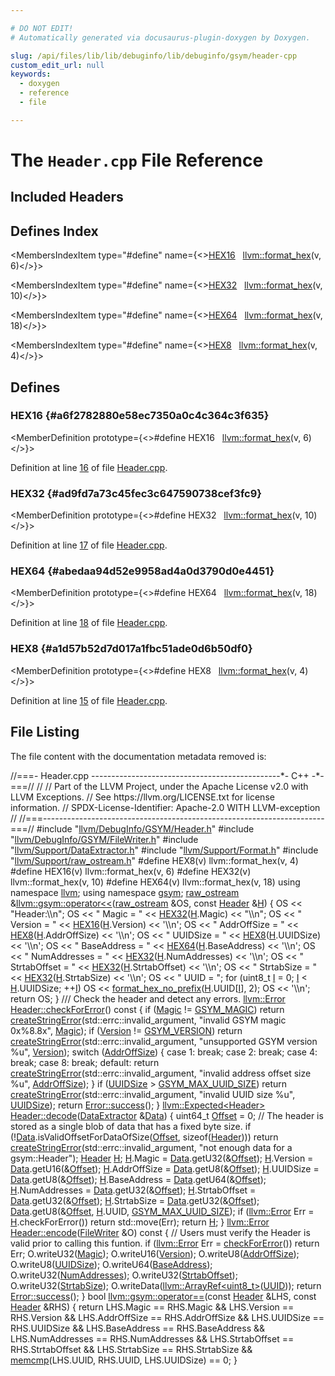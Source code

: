 ```yaml
---

# DO NOT EDIT!
# Automatically generated via docusaurus-plugin-doxygen by Doxygen.

slug: /api/files/lib/lib/debuginfo/lib/debuginfo/gsym/header-cpp
custom_edit_url: null
keywords:
  - doxygen
  - reference
  - file

---
```





# The `Header.cpp` File Reference

<DoxygenPage pluginConfig={pluginConfig}>



## Included Headers

<IncludesList>
<IncludesListItem
  filePath="llvm/DebugInfo/GSYM/Header.h"
  permalink="/docs/api/files/include/include/llvm/include/llvm/debuginfo/include/llvm/debuginfo/gsym/header-h"
  isLocal="true" />
<IncludesListItem
  filePath="llvm/DebugInfo/GSYM/FileWriter.h"
  permalink="/docs/api/files/include/include/llvm/include/llvm/debuginfo/include/llvm/debuginfo/gsym/filewriter-h"
  isLocal="true" />
<IncludesListItem
  filePath="llvm/Support/DataExtractor.h"
  permalink="/docs/api/files/include/include/llvm/include/llvm/support/dataextractor-h"
  isLocal="true" />
<IncludesListItem
  filePath="llvm/Support/Format.h"
  permalink="/docs/api/files/include/include/llvm/include/llvm/support/format-h"
  isLocal="true" />
<IncludesListItem
  filePath="llvm/Support/raw_ostream.h"
  permalink="/docs/api/files/include/include/llvm/include/llvm/support/raw-ostream-h"
  isLocal="true" />
</IncludesList>

## Defines Index

<MembersIndex>

<MembersIndexItem
  type="#define"
  name={<><a href="#a6f2782880e58ec7350a0c4c364c3f635">HEX16</a>&nbsp;&nbsp;&nbsp;<a href="/docs/api/namespaces/llvm/#a90c017a4d672e046b7e98f67edf082ec">llvm::format&#95;hex</a>(v, 6)</>}>
</MembersIndexItem>

<MembersIndexItem
  type="#define"
  name={<><a href="#ad9fd7a73c45fec3c647590738cef3fc9">HEX32</a>&nbsp;&nbsp;&nbsp;<a href="/docs/api/namespaces/llvm/#a90c017a4d672e046b7e98f67edf082ec">llvm::format&#95;hex</a>(v, 10)</>}>
</MembersIndexItem>

<MembersIndexItem
  type="#define"
  name={<><a href="#abedaa94d52e9958ad4a0d3790d0e4451">HEX64</a>&nbsp;&nbsp;&nbsp;<a href="/docs/api/namespaces/llvm/#a90c017a4d672e046b7e98f67edf082ec">llvm::format&#95;hex</a>(v, 18)</>}>
</MembersIndexItem>

<MembersIndexItem
  type="#define"
  name={<><a href="#a1d57b52d7d017a1fbc51ade0d6b50df0">HEX8</a>&nbsp;&nbsp;&nbsp;<a href="/docs/api/namespaces/llvm/#a90c017a4d672e046b7e98f67edf082ec">llvm::format&#95;hex</a>(v, 4)</>}>
</MembersIndexItem>

</MembersIndex>


<SectionDefinition>

## Defines

### HEX16 {#a6f2782880e58ec7350a0c4c364c3f635}

<MemberDefinition
  prototype={<>#define HEX16&nbsp;&nbsp;&nbsp;<a href="/docs/api/namespaces/llvm/#a90c017a4d672e046b7e98f67edf082ec">llvm::format&#95;hex</a>(v, 6)</>}>

Definition at line <a href="#l00016">16</a> of file <a href="/docs/api/files/lib/lib/debuginfo/lib/debuginfo/gsym/header-cpp">Header.cpp</a>.
</MemberDefinition>

### HEX32 {#ad9fd7a73c45fec3c647590738cef3fc9}

<MemberDefinition
  prototype={<>#define HEX32&nbsp;&nbsp;&nbsp;<a href="/docs/api/namespaces/llvm/#a90c017a4d672e046b7e98f67edf082ec">llvm::format&#95;hex</a>(v, 10)</>}>

Definition at line <a href="#l00017">17</a> of file <a href="/docs/api/files/lib/lib/debuginfo/lib/debuginfo/gsym/header-cpp">Header.cpp</a>.
</MemberDefinition>

### HEX64 {#abedaa94d52e9958ad4a0d3790d0e4451}

<MemberDefinition
  prototype={<>#define HEX64&nbsp;&nbsp;&nbsp;<a href="/docs/api/namespaces/llvm/#a90c017a4d672e046b7e98f67edf082ec">llvm::format&#95;hex</a>(v, 18)</>}>

Definition at line <a href="#l00018">18</a> of file <a href="/docs/api/files/lib/lib/debuginfo/lib/debuginfo/gsym/header-cpp">Header.cpp</a>.
</MemberDefinition>

### HEX8 {#a1d57b52d7d017a1fbc51ade0d6b50df0}

<MemberDefinition
  prototype={<>#define HEX8&nbsp;&nbsp;&nbsp;<a href="/docs/api/namespaces/llvm/#a90c017a4d672e046b7e98f67edf082ec">llvm::format&#95;hex</a>(v, 4)</>}>

Definition at line <a href="#l00015">15</a> of file <a href="/docs/api/files/lib/lib/debuginfo/lib/debuginfo/gsym/header-cpp">Header.cpp</a>.
</MemberDefinition>

</SectionDefinition>

## File Listing

The file content with the documentation metadata removed is:

<ProgramListing>

<Link id="l00001" /><CodeLine lineNumber="1"><Highlight kind="comment">//===- Header.cpp -----------------------------------------------&#42;- C++ -&#42;-===//</Highlight><Highlight kind="normal"></Highlight></CodeLine>
<Link id="l00002" /><CodeLine lineNumber="2"><Highlight kind="normal"></Highlight><Highlight kind="comment">//</Highlight><Highlight kind="normal"></Highlight></CodeLine>
<Link id="l00003" /><CodeLine lineNumber="3"><Highlight kind="normal"></Highlight><Highlight kind="comment">// Part of the LLVM Project, under the Apache License v2.0 with LLVM Exceptions.</Highlight><Highlight kind="normal"></Highlight></CodeLine>
<Link id="l00004" /><CodeLine lineNumber="4"><Highlight kind="normal"></Highlight><Highlight kind="comment">// See https://llvm.org/LICENSE.txt for license information.</Highlight><Highlight kind="normal"></Highlight></CodeLine>
<Link id="l00005" /><CodeLine lineNumber="5"><Highlight kind="normal"></Highlight><Highlight kind="comment">// SPDX-License-Identifier: Apache-2.0 WITH LLVM-exception</Highlight><Highlight kind="normal"></Highlight></CodeLine>
<Link id="l00006" /><CodeLine lineNumber="6"><Highlight kind="normal"></Highlight><Highlight kind="comment">//</Highlight><Highlight kind="normal"></Highlight></CodeLine>
<Link id="l00007" /><CodeLine lineNumber="7"><Highlight kind="normal"></Highlight><Highlight kind="comment">//===----------------------------------------------------------------------===//</Highlight><Highlight kind="normal"></Highlight></CodeLine>
<Link id="l00008" /><CodeLine lineNumber="8"><Highlight kind="normal"></Highlight></CodeLine>
<Link id="l00009" /><CodeLine lineNumber="9"><Highlight kind="normal"></Highlight><Highlight kind="preprocessor">#include &quot;<a href="/docs/api/files/include/include/llvm/include/llvm/debuginfo/include/llvm/debuginfo/gsym/header-h">llvm/DebugInfo/GSYM/Header.h</a>&quot;</Highlight><Highlight kind="normal"></Highlight></CodeLine>
<Link id="l00010" /><CodeLine lineNumber="10"><Highlight kind="normal"></Highlight><Highlight kind="preprocessor">#include &quot;<a href="/docs/api/files/include/include/llvm/include/llvm/debuginfo/include/llvm/debuginfo/gsym/filewriter-h">llvm/DebugInfo/GSYM/FileWriter.h</a>&quot;</Highlight><Highlight kind="normal"></Highlight></CodeLine>
<Link id="l00011" /><CodeLine lineNumber="11"><Highlight kind="normal"></Highlight><Highlight kind="preprocessor">#include &quot;<a href="/docs/api/files/include/include/llvm/include/llvm/support/dataextractor-h">llvm/Support/DataExtractor.h</a>&quot;</Highlight><Highlight kind="normal"></Highlight></CodeLine>
<Link id="l00012" /><CodeLine lineNumber="12"><Highlight kind="normal"></Highlight><Highlight kind="preprocessor">#include &quot;<a href="/docs/api/files/include/include/llvm/include/llvm/support/format-h">llvm/Support/Format.h</a>&quot;</Highlight><Highlight kind="normal"></Highlight></CodeLine>
<Link id="l00013" /><CodeLine lineNumber="13"><Highlight kind="normal"></Highlight><Highlight kind="preprocessor">#include &quot;<a href="/docs/api/files/include/include/llvm/include/llvm/support/raw-ostream-h">llvm/Support/raw&#95;ostream.h</a>&quot;</Highlight><Highlight kind="normal"></Highlight></CodeLine>
<Link id="l00014" /><CodeLine lineNumber="14"><Highlight kind="normal"></Highlight></CodeLine>
<Link id="l00015" /><CodeLine lineNumber="15" lineLink="#a1d57b52d7d017a1fbc51ade0d6b50df0"><Highlight kind="normal"></Highlight><Highlight kind="preprocessor">#define HEX8(v) llvm::format&#95;hex(v, 4)</Highlight><Highlight kind="normal"></Highlight></CodeLine>
<Link id="l00016" /><CodeLine lineNumber="16" lineLink="#a6f2782880e58ec7350a0c4c364c3f635"><Highlight kind="normal"></Highlight><Highlight kind="preprocessor">#define HEX16(v) llvm::format&#95;hex(v, 6)</Highlight><Highlight kind="normal"></Highlight></CodeLine>
<Link id="l00017" /><CodeLine lineNumber="17" lineLink="#ad9fd7a73c45fec3c647590738cef3fc9"><Highlight kind="normal"></Highlight><Highlight kind="preprocessor">#define HEX32(v) llvm::format&#95;hex(v, 10)</Highlight><Highlight kind="normal"></Highlight></CodeLine>
<Link id="l00018" /><CodeLine lineNumber="18" lineLink="#abedaa94d52e9958ad4a0d3790d0e4451"><Highlight kind="normal"></Highlight><Highlight kind="preprocessor">#define HEX64(v) llvm::format&#95;hex(v, 18)</Highlight><Highlight kind="normal"></Highlight></CodeLine>
<Link id="l00019" /><CodeLine lineNumber="19"><Highlight kind="normal"></Highlight></CodeLine>
<Link id="l00020" /><CodeLine lineNumber="20"><Highlight kind="normal"></Highlight><Highlight kind="keyword">using namespace </Highlight><Highlight kind="normal"><a href="/docs/api/namespaces/llvm">llvm</a>;</Highlight></CodeLine>
<Link id="l00021" /><CodeLine lineNumber="21"><Highlight kind="normal"></Highlight><Highlight kind="keyword">using namespace </Highlight><Highlight kind="normal"><a href="/docs/api/namespaces/llvm/gsym">gsym</a>;</Highlight></CodeLine>
<Link id="l00022" /><CodeLine lineNumber="22"><Highlight kind="normal"></Highlight></CodeLine>
<Link id="l00023" /><CodeLine lineNumber="23" lineLink="/docs/api/namespaces/llvm/gsym/#a14a43f167e33a0810b7b529c5552e07a"><Highlight kind="normal"><a href="/docs/api/classes/llvm/raw-ostream">raw&#95;ostream</a> &amp;<a href="/docs/api/namespaces/llvm/gsym/#a15f42fd0953ecc13d8122847660c0e5b">llvm::gsym::operator&lt;&lt;</a>(<a href="/docs/api/classes/llvm/raw-ostream">raw&#95;ostream</a> &amp;OS, </Highlight><Highlight kind="keyword">const</Highlight><Highlight kind="normal"> <a href="/docs/api/structs/llvm/gsym/header">Header</a> &amp;<a href="/docs/api/files/lib/lib/support/md5-cpp/#ae42219072d798876e6b08e6b78614ff6">H</a>) &#123;</Highlight></CodeLine>
<Link id="l00024" /><CodeLine lineNumber="24"><Highlight kind="normal">  OS &lt;&lt; </Highlight><Highlight kind="stringliteral">&quot;Header:\\n&quot;</Highlight><Highlight kind="normal">;</Highlight></CodeLine>
<Link id="l00025" /><CodeLine lineNumber="25"><Highlight kind="normal">  OS &lt;&lt; </Highlight><Highlight kind="stringliteral">&quot;  Magic        = &quot;</Highlight><Highlight kind="normal"> &lt;&lt; <a href="#ad9fd7a73c45fec3c647590738cef3fc9">HEX32</a>(<a href="/docs/api/files/lib/lib/support/md5-cpp/#ae42219072d798876e6b08e6b78614ff6">H</a>.Magic) &lt;&lt; </Highlight><Highlight kind="stringliteral">&quot;\\n&quot;</Highlight><Highlight kind="normal">;</Highlight></CodeLine>
<Link id="l00026" /><CodeLine lineNumber="26"><Highlight kind="normal">  OS &lt;&lt; </Highlight><Highlight kind="stringliteral">&quot;  Version      = &quot;</Highlight><Highlight kind="normal"> &lt;&lt; <a href="#a6f2782880e58ec7350a0c4c364c3f635">HEX16</a>(<a href="/docs/api/files/lib/lib/support/md5-cpp/#ae42219072d798876e6b08e6b78614ff6">H</a>.Version) &lt;&lt; </Highlight><Highlight kind="charliteral">&#39;\\n&#39;</Highlight><Highlight kind="normal">;</Highlight></CodeLine>
<Link id="l00027" /><CodeLine lineNumber="27"><Highlight kind="normal">  OS &lt;&lt; </Highlight><Highlight kind="stringliteral">&quot;  AddrOffSize  = &quot;</Highlight><Highlight kind="normal"> &lt;&lt; <a href="#a1d57b52d7d017a1fbc51ade0d6b50df0">HEX8</a>(<a href="/docs/api/files/lib/lib/support/md5-cpp/#ae42219072d798876e6b08e6b78614ff6">H</a>.AddrOffSize) &lt;&lt; </Highlight><Highlight kind="charliteral">&#39;\\n&#39;</Highlight><Highlight kind="normal">;</Highlight></CodeLine>
<Link id="l00028" /><CodeLine lineNumber="28"><Highlight kind="normal">  OS &lt;&lt; </Highlight><Highlight kind="stringliteral">&quot;  UUIDSize     = &quot;</Highlight><Highlight kind="normal"> &lt;&lt; <a href="#a1d57b52d7d017a1fbc51ade0d6b50df0">HEX8</a>(<a href="/docs/api/files/lib/lib/support/md5-cpp/#ae42219072d798876e6b08e6b78614ff6">H</a>.UUIDSize) &lt;&lt; </Highlight><Highlight kind="charliteral">&#39;\\n&#39;</Highlight><Highlight kind="normal">;</Highlight></CodeLine>
<Link id="l00029" /><CodeLine lineNumber="29"><Highlight kind="normal">  OS &lt;&lt; </Highlight><Highlight kind="stringliteral">&quot;  BaseAddress  = &quot;</Highlight><Highlight kind="normal"> &lt;&lt; <a href="#abedaa94d52e9958ad4a0d3790d0e4451">HEX64</a>(<a href="/docs/api/files/lib/lib/support/md5-cpp/#ae42219072d798876e6b08e6b78614ff6">H</a>.BaseAddress) &lt;&lt; </Highlight><Highlight kind="charliteral">&#39;\\n&#39;</Highlight><Highlight kind="normal">;</Highlight></CodeLine>
<Link id="l00030" /><CodeLine lineNumber="30"><Highlight kind="normal">  OS &lt;&lt; </Highlight><Highlight kind="stringliteral">&quot;  NumAddresses = &quot;</Highlight><Highlight kind="normal"> &lt;&lt; <a href="#ad9fd7a73c45fec3c647590738cef3fc9">HEX32</a>(<a href="/docs/api/files/lib/lib/support/md5-cpp/#ae42219072d798876e6b08e6b78614ff6">H</a>.NumAddresses) &lt;&lt; </Highlight><Highlight kind="charliteral">&#39;\\n&#39;</Highlight><Highlight kind="normal">;</Highlight></CodeLine>
<Link id="l00031" /><CodeLine lineNumber="31"><Highlight kind="normal">  OS &lt;&lt; </Highlight><Highlight kind="stringliteral">&quot;  StrtabOffset = &quot;</Highlight><Highlight kind="normal"> &lt;&lt; <a href="#ad9fd7a73c45fec3c647590738cef3fc9">HEX32</a>(<a href="/docs/api/files/lib/lib/support/md5-cpp/#ae42219072d798876e6b08e6b78614ff6">H</a>.StrtabOffset) &lt;&lt; </Highlight><Highlight kind="charliteral">&#39;\\n&#39;</Highlight><Highlight kind="normal">;</Highlight></CodeLine>
<Link id="l00032" /><CodeLine lineNumber="32"><Highlight kind="normal">  OS &lt;&lt; </Highlight><Highlight kind="stringliteral">&quot;  StrtabSize   = &quot;</Highlight><Highlight kind="normal"> &lt;&lt; <a href="#ad9fd7a73c45fec3c647590738cef3fc9">HEX32</a>(<a href="/docs/api/files/lib/lib/support/md5-cpp/#ae42219072d798876e6b08e6b78614ff6">H</a>.StrtabSize) &lt;&lt; </Highlight><Highlight kind="charliteral">&#39;\\n&#39;</Highlight><Highlight kind="normal">;</Highlight></CodeLine>
<Link id="l00033" /><CodeLine lineNumber="33"><Highlight kind="normal">  OS &lt;&lt; </Highlight><Highlight kind="stringliteral">&quot;  UUID         = &quot;</Highlight><Highlight kind="normal">;</Highlight></CodeLine>
<Link id="l00034" /><CodeLine lineNumber="34"><Highlight kind="normal">  </Highlight><Highlight kind="keywordflow">for</Highlight><Highlight kind="normal"> (uint8&#95;t <a href="/docs/api/files/lib/lib/support/md5-cpp/#ac0eafdc9ee161b71e7af98af736952fd">I</a> = 0; <a href="/docs/api/files/lib/lib/support/md5-cpp/#ac0eafdc9ee161b71e7af98af736952fd">I</a> &lt; <a href="/docs/api/files/lib/lib/support/md5-cpp/#ae42219072d798876e6b08e6b78614ff6">H</a>.UUIDSize; ++<a href="/docs/api/files/lib/lib/support/md5-cpp/#ac0eafdc9ee161b71e7af98af736952fd">I</a>)</Highlight></CodeLine>
<Link id="l00035" /><CodeLine lineNumber="35"><Highlight kind="normal">    OS &lt;&lt; <a href="/docs/api/namespaces/llvm/#a90c1e29256284cbb6ab1c31bfcdf7770">format&#95;hex&#95;no&#95;prefix</a>(<a href="/docs/api/files/lib/lib/support/md5-cpp/#ae42219072d798876e6b08e6b78614ff6">H</a>.UUID&#91;<a href="/docs/api/files/lib/lib/support/md5-cpp/#ac0eafdc9ee161b71e7af98af736952fd">I</a>&#93;, 2);</Highlight></CodeLine>
<Link id="l00036" /><CodeLine lineNumber="36"><Highlight kind="normal">  OS &lt;&lt; </Highlight><Highlight kind="charliteral">&#39;\\n&#39;</Highlight><Highlight kind="normal">;</Highlight></CodeLine>
<Link id="l00037" /><CodeLine lineNumber="37"><Highlight kind="normal">  </Highlight><Highlight kind="keywordflow">return</Highlight><Highlight kind="normal"> OS;</Highlight></CodeLine>
<Link id="l00038" /><CodeLine lineNumber="38"><Highlight kind="normal">&#125;</Highlight></CodeLine>
<Link id="l00039" /><CodeLine lineNumber="39"><Highlight kind="normal"></Highlight><Highlight kind="comment"></Highlight></CodeLine>
<Link id="l00040" /><CodeLine lineNumber="40"><Highlight kind="comment">/// Check the header and detect any errors.</Highlight><Highlight kind="normal"></Highlight></CodeLine>
<Link id="l00041" /><CodeLine lineNumber="41" lineLink="/docs/api/structs/llvm/gsym/header/#ae34d310282ea598de25cd12feb15d653"><Highlight kind="normal"><a href="/docs/api/classes/llvm/error">llvm::Error</a> <a href="/docs/api/structs/llvm/gsym/header/#ae34d310282ea598de25cd12feb15d653">Header::checkForError</a>()</Highlight><Highlight kind="keyword"> const </Highlight><Highlight kind="normal">&#123;</Highlight></CodeLine>
<Link id="l00042" /><CodeLine lineNumber="42"><Highlight kind="normal">  </Highlight><Highlight kind="keywordflow">if</Highlight><Highlight kind="normal"> (<a href="/docs/api/structs/llvm/gsym/header/#a47ef9e8af3bae7caacb43b16108d03a1">Magic</a> != <a href="/docs/api/namespaces/llvm/gsym/#a75a03ed9f8e173b2e923681761f4a3ca">GSYM&#95;MAGIC</a>)</Highlight></CodeLine>
<Link id="l00043" /><CodeLine lineNumber="43"><Highlight kind="normal">    </Highlight><Highlight kind="keywordflow">return</Highlight><Highlight kind="normal"> <a href="/docs/api/namespaces/llvm/#a4d2fd926089a58d482fb67a362e11bad">createStringError</a>(std::errc::invalid&#95;argument,</Highlight></CodeLine>
<Link id="l00044" /><CodeLine lineNumber="44"><Highlight kind="normal">                             </Highlight><Highlight kind="stringliteral">&quot;invalid GSYM magic 0x%8.8x&quot;</Highlight><Highlight kind="normal">, <a href="/docs/api/structs/llvm/gsym/header/#a47ef9e8af3bae7caacb43b16108d03a1">Magic</a>);</Highlight></CodeLine>
<Link id="l00045" /><CodeLine lineNumber="45"><Highlight kind="normal">  </Highlight><Highlight kind="keywordflow">if</Highlight><Highlight kind="normal"> (<a href="/docs/api/structs/llvm/gsym/header/#a05be47ccf18c7b121da8d5e2e00c4007">Version</a> != <a href="/docs/api/namespaces/llvm/gsym/#a7feb3a53720bdec8d221e5ccc76d8e94">GSYM&#95;VERSION</a>)</Highlight></CodeLine>
<Link id="l00046" /><CodeLine lineNumber="46"><Highlight kind="normal">    </Highlight><Highlight kind="keywordflow">return</Highlight><Highlight kind="normal"> <a href="/docs/api/namespaces/llvm/#a4d2fd926089a58d482fb67a362e11bad">createStringError</a>(std::errc::invalid&#95;argument,</Highlight></CodeLine>
<Link id="l00047" /><CodeLine lineNumber="47"><Highlight kind="normal">                             </Highlight><Highlight kind="stringliteral">&quot;unsupported GSYM version %u&quot;</Highlight><Highlight kind="normal">, <a href="/docs/api/structs/llvm/gsym/header/#a05be47ccf18c7b121da8d5e2e00c4007">Version</a>);</Highlight></CodeLine>
<Link id="l00048" /><CodeLine lineNumber="48"><Highlight kind="normal">  </Highlight><Highlight kind="keywordflow">switch</Highlight><Highlight kind="normal"> (<a href="/docs/api/structs/llvm/gsym/header/#a34f83b8e1b9a91f2e306a9d0df969a5b">AddrOffSize</a>) &#123;</Highlight></CodeLine>
<Link id="l00049" /><CodeLine lineNumber="49"><Highlight kind="normal">    </Highlight><Highlight kind="keywordflow">case</Highlight><Highlight kind="normal"> 1: </Highlight><Highlight kind="keywordflow">break</Highlight><Highlight kind="normal">;</Highlight></CodeLine>
<Link id="l00050" /><CodeLine lineNumber="50"><Highlight kind="normal">    </Highlight><Highlight kind="keywordflow">case</Highlight><Highlight kind="normal"> 2: </Highlight><Highlight kind="keywordflow">break</Highlight><Highlight kind="normal">;</Highlight></CodeLine>
<Link id="l00051" /><CodeLine lineNumber="51"><Highlight kind="normal">    </Highlight><Highlight kind="keywordflow">case</Highlight><Highlight kind="normal"> 4: </Highlight><Highlight kind="keywordflow">break</Highlight><Highlight kind="normal">;</Highlight></CodeLine>
<Link id="l00052" /><CodeLine lineNumber="52"><Highlight kind="normal">    </Highlight><Highlight kind="keywordflow">case</Highlight><Highlight kind="normal"> 8: </Highlight><Highlight kind="keywordflow">break</Highlight><Highlight kind="normal">;</Highlight></CodeLine>
<Link id="l00053" /><CodeLine lineNumber="53"><Highlight kind="normal">    </Highlight><Highlight kind="keywordflow">default</Highlight><Highlight kind="normal">:</Highlight></CodeLine>
<Link id="l00054" /><CodeLine lineNumber="54"><Highlight kind="normal">        </Highlight><Highlight kind="keywordflow">return</Highlight><Highlight kind="normal"> <a href="/docs/api/namespaces/llvm/#a4d2fd926089a58d482fb67a362e11bad">createStringError</a>(std::errc::invalid&#95;argument,</Highlight></CodeLine>
<Link id="l00055" /><CodeLine lineNumber="55"><Highlight kind="normal">                                 </Highlight><Highlight kind="stringliteral">&quot;invalid address offset size %u&quot;</Highlight><Highlight kind="normal">,</Highlight></CodeLine>
<Link id="l00056" /><CodeLine lineNumber="56"><Highlight kind="normal">                                 <a href="/docs/api/structs/llvm/gsym/header/#a34f83b8e1b9a91f2e306a9d0df969a5b">AddrOffSize</a>);</Highlight></CodeLine>
<Link id="l00057" /><CodeLine lineNumber="57"><Highlight kind="normal">  &#125;</Highlight></CodeLine>
<Link id="l00058" /><CodeLine lineNumber="58"><Highlight kind="normal">  </Highlight><Highlight kind="keywordflow">if</Highlight><Highlight kind="normal"> (<a href="/docs/api/structs/llvm/gsym/header/#ae25e8b83cd8416417a33dd9267cbf4ce">UUIDSize</a> &gt; <a href="/docs/api/namespaces/llvm/gsym/#a37e27ac6f9e18bd3c2736669ac656062">GSYM&#95;MAX&#95;UUID&#95;SIZE</a>)</Highlight></CodeLine>
<Link id="l00059" /><CodeLine lineNumber="59"><Highlight kind="normal">    </Highlight><Highlight kind="keywordflow">return</Highlight><Highlight kind="normal"> <a href="/docs/api/namespaces/llvm/#a4d2fd926089a58d482fb67a362e11bad">createStringError</a>(std::errc::invalid&#95;argument,</Highlight></CodeLine>
<Link id="l00060" /><CodeLine lineNumber="60"><Highlight kind="normal">                             </Highlight><Highlight kind="stringliteral">&quot;invalid UUID size %u&quot;</Highlight><Highlight kind="normal">, <a href="/docs/api/structs/llvm/gsym/header/#ae25e8b83cd8416417a33dd9267cbf4ce">UUIDSize</a>);</Highlight></CodeLine>
<Link id="l00061" /><CodeLine lineNumber="61"><Highlight kind="normal">  </Highlight><Highlight kind="keywordflow">return</Highlight><Highlight kind="normal"> <a href="/docs/api/classes/llvm/error/#a4dfd0813c3d0e0a30439b5a3e9196b59">Error::success</a>();</Highlight></CodeLine>
<Link id="l00062" /><CodeLine lineNumber="62"><Highlight kind="normal">&#125;</Highlight></CodeLine>
<Link id="l00063" /><CodeLine lineNumber="63"><Highlight kind="normal"></Highlight></CodeLine>
<Link id="l00064" /><CodeLine lineNumber="64" lineLink="/docs/api/structs/llvm/gsym/header/#a3e167f635eebf81005b8ac7290195165"><Highlight kind="normal"><a href="/docs/api/classes/llvm/expected">llvm::Expected&lt;Header&gt;</a> <a href="/docs/api/structs/llvm/gsym/header/#a3e167f635eebf81005b8ac7290195165">Header::decode</a>(<a href="/docs/api/classes/llvm/dataextractor">DataExtractor</a> &amp;<a href="/docs/api/namespaces/llvm/#aa20539e89704d20b98b97e9c3feac934">Data</a>) &#123;</Highlight></CodeLine>
<Link id="l00065" /><CodeLine lineNumber="65"><Highlight kind="normal">  uint64&#95;t <a href="/docs/api/namespaces/llvm/#a05f5b9a11bdcc5feba62899f95dcf878a3134224cba2545bc57954d3b072aebb4">Offset</a> = 0;</Highlight></CodeLine>
<Link id="l00066" /><CodeLine lineNumber="66"><Highlight kind="normal">  </Highlight><Highlight kind="comment">// The header is stored as a single blob of data that has a fixed byte size.</Highlight><Highlight kind="normal"></Highlight></CodeLine>
<Link id="l00067" /><CodeLine lineNumber="67"><Highlight kind="normal">  </Highlight><Highlight kind="keywordflow">if</Highlight><Highlight kind="normal"> (!<a href="/docs/api/namespaces/llvm/#aa20539e89704d20b98b97e9c3feac934">Data</a>.isValidOffsetForDataOfSize(<a href="/docs/api/namespaces/llvm/#a05f5b9a11bdcc5feba62899f95dcf878a3134224cba2545bc57954d3b072aebb4">Offset</a>, </Highlight><Highlight kind="keyword">sizeof</Highlight><Highlight kind="normal">(<a href="/docs/api/structs/llvm/gsym/header">Header</a>)))</Highlight></CodeLine>
<Link id="l00068" /><CodeLine lineNumber="68"><Highlight kind="normal">    </Highlight><Highlight kind="keywordflow">return</Highlight><Highlight kind="normal"> <a href="/docs/api/namespaces/llvm/#a4d2fd926089a58d482fb67a362e11bad">createStringError</a>(std::errc::invalid&#95;argument,</Highlight></CodeLine>
<Link id="l00069" /><CodeLine lineNumber="69"><Highlight kind="normal">                             </Highlight><Highlight kind="stringliteral">&quot;not enough data for a gsym::Header&quot;</Highlight><Highlight kind="normal">);</Highlight></CodeLine>
<Link id="l00070" /><CodeLine lineNumber="70"><Highlight kind="normal">  <a href="/docs/api/structs/llvm/gsym/header">Header</a> <a href="/docs/api/files/lib/lib/support/md5-cpp/#ae42219072d798876e6b08e6b78614ff6">H</a>;</Highlight></CodeLine>
<Link id="l00071" /><CodeLine lineNumber="71"><Highlight kind="normal">  <a href="/docs/api/files/lib/lib/support/md5-cpp/#ae42219072d798876e6b08e6b78614ff6">H</a>.Magic = <a href="/docs/api/namespaces/llvm/#aa20539e89704d20b98b97e9c3feac934">Data</a>.getU32(&amp;<a href="/docs/api/namespaces/llvm/#a05f5b9a11bdcc5feba62899f95dcf878a3134224cba2545bc57954d3b072aebb4">Offset</a>);</Highlight></CodeLine>
<Link id="l00072" /><CodeLine lineNumber="72"><Highlight kind="normal">  <a href="/docs/api/files/lib/lib/support/md5-cpp/#ae42219072d798876e6b08e6b78614ff6">H</a>.Version = <a href="/docs/api/namespaces/llvm/#aa20539e89704d20b98b97e9c3feac934">Data</a>.getU16(&amp;<a href="/docs/api/namespaces/llvm/#a05f5b9a11bdcc5feba62899f95dcf878a3134224cba2545bc57954d3b072aebb4">Offset</a>);</Highlight></CodeLine>
<Link id="l00073" /><CodeLine lineNumber="73"><Highlight kind="normal">  <a href="/docs/api/files/lib/lib/support/md5-cpp/#ae42219072d798876e6b08e6b78614ff6">H</a>.AddrOffSize = <a href="/docs/api/namespaces/llvm/#aa20539e89704d20b98b97e9c3feac934">Data</a>.getU8(&amp;<a href="/docs/api/namespaces/llvm/#a05f5b9a11bdcc5feba62899f95dcf878a3134224cba2545bc57954d3b072aebb4">Offset</a>);</Highlight></CodeLine>
<Link id="l00074" /><CodeLine lineNumber="74"><Highlight kind="normal">  <a href="/docs/api/files/lib/lib/support/md5-cpp/#ae42219072d798876e6b08e6b78614ff6">H</a>.UUIDSize = <a href="/docs/api/namespaces/llvm/#aa20539e89704d20b98b97e9c3feac934">Data</a>.getU8(&amp;<a href="/docs/api/namespaces/llvm/#a05f5b9a11bdcc5feba62899f95dcf878a3134224cba2545bc57954d3b072aebb4">Offset</a>);</Highlight></CodeLine>
<Link id="l00075" /><CodeLine lineNumber="75"><Highlight kind="normal">  <a href="/docs/api/files/lib/lib/support/md5-cpp/#ae42219072d798876e6b08e6b78614ff6">H</a>.BaseAddress = <a href="/docs/api/namespaces/llvm/#aa20539e89704d20b98b97e9c3feac934">Data</a>.getU64(&amp;<a href="/docs/api/namespaces/llvm/#a05f5b9a11bdcc5feba62899f95dcf878a3134224cba2545bc57954d3b072aebb4">Offset</a>);</Highlight></CodeLine>
<Link id="l00076" /><CodeLine lineNumber="76"><Highlight kind="normal">  <a href="/docs/api/files/lib/lib/support/md5-cpp/#ae42219072d798876e6b08e6b78614ff6">H</a>.NumAddresses = <a href="/docs/api/namespaces/llvm/#aa20539e89704d20b98b97e9c3feac934">Data</a>.getU32(&amp;<a href="/docs/api/namespaces/llvm/#a05f5b9a11bdcc5feba62899f95dcf878a3134224cba2545bc57954d3b072aebb4">Offset</a>);</Highlight></CodeLine>
<Link id="l00077" /><CodeLine lineNumber="77"><Highlight kind="normal">  <a href="/docs/api/files/lib/lib/support/md5-cpp/#ae42219072d798876e6b08e6b78614ff6">H</a>.StrtabOffset = <a href="/docs/api/namespaces/llvm/#aa20539e89704d20b98b97e9c3feac934">Data</a>.getU32(&amp;<a href="/docs/api/namespaces/llvm/#a05f5b9a11bdcc5feba62899f95dcf878a3134224cba2545bc57954d3b072aebb4">Offset</a>);</Highlight></CodeLine>
<Link id="l00078" /><CodeLine lineNumber="78"><Highlight kind="normal">  <a href="/docs/api/files/lib/lib/support/md5-cpp/#ae42219072d798876e6b08e6b78614ff6">H</a>.StrtabSize = <a href="/docs/api/namespaces/llvm/#aa20539e89704d20b98b97e9c3feac934">Data</a>.getU32(&amp;<a href="/docs/api/namespaces/llvm/#a05f5b9a11bdcc5feba62899f95dcf878a3134224cba2545bc57954d3b072aebb4">Offset</a>);</Highlight></CodeLine>
<Link id="l00079" /><CodeLine lineNumber="79"><Highlight kind="normal">  <a href="/docs/api/namespaces/llvm/#aa20539e89704d20b98b97e9c3feac934">Data</a>.getU8(&amp;<a href="/docs/api/namespaces/llvm/#a05f5b9a11bdcc5feba62899f95dcf878a3134224cba2545bc57954d3b072aebb4">Offset</a>, <a href="/docs/api/files/lib/lib/support/md5-cpp/#ae42219072d798876e6b08e6b78614ff6">H</a>.UUID, <a href="/docs/api/namespaces/llvm/gsym/#a37e27ac6f9e18bd3c2736669ac656062">GSYM&#95;MAX&#95;UUID&#95;SIZE</a>);</Highlight></CodeLine>
<Link id="l00080" /><CodeLine lineNumber="80"><Highlight kind="normal">  </Highlight><Highlight kind="keywordflow">if</Highlight><Highlight kind="normal"> (<a href="/docs/api/classes/llvm/error">llvm::Error</a> Err = <a href="/docs/api/files/lib/lib/support/md5-cpp/#ae42219072d798876e6b08e6b78614ff6">H</a>.checkForError())</Highlight></CodeLine>
<Link id="l00081" /><CodeLine lineNumber="81"><Highlight kind="normal">    </Highlight><Highlight kind="keywordflow">return</Highlight><Highlight kind="normal"> std::move(Err);</Highlight></CodeLine>
<Link id="l00082" /><CodeLine lineNumber="82"><Highlight kind="normal">  </Highlight><Highlight kind="keywordflow">return</Highlight><Highlight kind="normal"> <a href="/docs/api/files/lib/lib/support/md5-cpp/#ae42219072d798876e6b08e6b78614ff6">H</a>;</Highlight></CodeLine>
<Link id="l00083" /><CodeLine lineNumber="83"><Highlight kind="normal">&#125;</Highlight></CodeLine>
<Link id="l00084" /><CodeLine lineNumber="84"><Highlight kind="normal"></Highlight></CodeLine>
<Link id="l00085" /><CodeLine lineNumber="85" lineLink="/docs/api/structs/llvm/gsym/header/#a976c8e49991502be5186b73cdd2d3589"><Highlight kind="normal"><a href="/docs/api/classes/llvm/error">llvm::Error</a> <a href="/docs/api/structs/llvm/gsym/header/#a976c8e49991502be5186b73cdd2d3589">Header::encode</a>(<a href="/docs/api/classes/llvm/gsym/filewriter">FileWriter</a> &amp;O)</Highlight><Highlight kind="keyword"> const </Highlight><Highlight kind="normal">&#123;</Highlight></CodeLine>
<Link id="l00086" /><CodeLine lineNumber="86"><Highlight kind="normal">  </Highlight><Highlight kind="comment">// Users must verify the Header is valid prior to calling this funtion.</Highlight><Highlight kind="normal"></Highlight></CodeLine>
<Link id="l00087" /><CodeLine lineNumber="87"><Highlight kind="normal">  </Highlight><Highlight kind="keywordflow">if</Highlight><Highlight kind="normal"> (<a href="/docs/api/classes/llvm/error">llvm::Error</a> Err = <a href="/docs/api/structs/llvm/gsym/header/#ae34d310282ea598de25cd12feb15d653">checkForError</a>())</Highlight></CodeLine>
<Link id="l00088" /><CodeLine lineNumber="88"><Highlight kind="normal">    </Highlight><Highlight kind="keywordflow">return</Highlight><Highlight kind="normal"> Err;</Highlight></CodeLine>
<Link id="l00089" /><CodeLine lineNumber="89"><Highlight kind="normal">  O.writeU32(<a href="/docs/api/structs/llvm/gsym/header/#a47ef9e8af3bae7caacb43b16108d03a1">Magic</a>);</Highlight></CodeLine>
<Link id="l00090" /><CodeLine lineNumber="90"><Highlight kind="normal">  O.writeU16(<a href="/docs/api/structs/llvm/gsym/header/#a05be47ccf18c7b121da8d5e2e00c4007">Version</a>);</Highlight></CodeLine>
<Link id="l00091" /><CodeLine lineNumber="91"><Highlight kind="normal">  O.writeU8(<a href="/docs/api/structs/llvm/gsym/header/#a34f83b8e1b9a91f2e306a9d0df969a5b">AddrOffSize</a>);</Highlight></CodeLine>
<Link id="l00092" /><CodeLine lineNumber="92"><Highlight kind="normal">  O.writeU8(<a href="/docs/api/structs/llvm/gsym/header/#ae25e8b83cd8416417a33dd9267cbf4ce">UUIDSize</a>);</Highlight></CodeLine>
<Link id="l00093" /><CodeLine lineNumber="93"><Highlight kind="normal">  O.writeU64(<a href="/docs/api/structs/llvm/gsym/header/#af3a0fa4fd0587b1bcb2e1979bbe3c747">BaseAddress</a>);</Highlight></CodeLine>
<Link id="l00094" /><CodeLine lineNumber="94"><Highlight kind="normal">  O.writeU32(<a href="/docs/api/structs/llvm/gsym/header/#ae56c0257076bd0b9c1a4f42671eb03f0">NumAddresses</a>);</Highlight></CodeLine>
<Link id="l00095" /><CodeLine lineNumber="95"><Highlight kind="normal">  O.writeU32(<a href="/docs/api/structs/llvm/gsym/header/#a9f8bfadcb63e2bec5eb4e2f897e1c8f8">StrtabOffset</a>);</Highlight></CodeLine>
<Link id="l00096" /><CodeLine lineNumber="96"><Highlight kind="normal">  O.writeU32(<a href="/docs/api/structs/llvm/gsym/header/#aaf7da00d25cd0b1ec0e7105d1f15fcaf">StrtabSize</a>);</Highlight></CodeLine>
<Link id="l00097" /><CodeLine lineNumber="97"><Highlight kind="normal">  O.writeData(<a href="/docs/api/classes/llvm/arrayref">llvm::ArrayRef&lt;uint8&#95;t&gt;</a>(<a href="/docs/api/structs/llvm/gsym/header/#aa843b4319bce6f5a623cf632db244399">UUID</a>));</Highlight></CodeLine>
<Link id="l00098" /><CodeLine lineNumber="98"><Highlight kind="normal">  </Highlight><Highlight kind="keywordflow">return</Highlight><Highlight kind="normal"> <a href="/docs/api/classes/llvm/error/#a4dfd0813c3d0e0a30439b5a3e9196b59">Error::success</a>();</Highlight></CodeLine>
<Link id="l00099" /><CodeLine lineNumber="99"><Highlight kind="normal">&#125;</Highlight></CodeLine>
<Link id="l00100" /><CodeLine lineNumber="100"><Highlight kind="normal"></Highlight></CodeLine>
<Link id="l00101" /><CodeLine lineNumber="101" lineLink="/docs/api/namespaces/llvm/gsym/#a6fef103d641edb20a2837f43babd0bea"><Highlight kind="normal"></Highlight><Highlight kind="keywordtype">bool</Highlight><Highlight kind="normal"> <a href="/docs/api/namespaces/llvm/gsym/#a703aec456081f446cea37a117ccc5e44">llvm::gsym::operator==</a>(</Highlight><Highlight kind="keyword">const</Highlight><Highlight kind="normal"> <a href="/docs/api/structs/llvm/gsym/header">Header</a> &amp;LHS, </Highlight><Highlight kind="keyword">const</Highlight><Highlight kind="normal"> <a href="/docs/api/structs/llvm/gsym/header">Header</a> &amp;RHS) &#123;</Highlight></CodeLine>
<Link id="l00102" /><CodeLine lineNumber="102"><Highlight kind="normal">  </Highlight><Highlight kind="keywordflow">return</Highlight><Highlight kind="normal"> LHS.Magic == RHS.Magic &amp;&amp; LHS.Version == RHS.Version &amp;&amp;</Highlight></CodeLine>
<Link id="l00103" /><CodeLine lineNumber="103"><Highlight kind="normal">      LHS.AddrOffSize == RHS.AddrOffSize &amp;&amp; LHS.UUIDSize == RHS.UUIDSize &amp;&amp;</Highlight></CodeLine>
<Link id="l00104" /><CodeLine lineNumber="104"><Highlight kind="normal">      LHS.BaseAddress == RHS.BaseAddress &amp;&amp;</Highlight></CodeLine>
<Link id="l00105" /><CodeLine lineNumber="105"><Highlight kind="normal">      LHS.NumAddresses == RHS.NumAddresses &amp;&amp;</Highlight></CodeLine>
<Link id="l00106" /><CodeLine lineNumber="106"><Highlight kind="normal">      LHS.StrtabOffset == RHS.StrtabOffset &amp;&amp;</Highlight></CodeLine>
<Link id="l00107" /><CodeLine lineNumber="107"><Highlight kind="normal">      LHS.StrtabSize == RHS.StrtabSize &amp;&amp;</Highlight></CodeLine>
<Link id="l00108" /><CodeLine lineNumber="108"><Highlight kind="normal">      <a href="/docs/api/files/lib/lib/transforms/lib/transforms/scalar/mergeicmps-cpp/#affd23ab4a2fbb796128b383986b7286f">memcmp</a>(LHS.UUID, RHS.UUID, LHS.UUIDSize) == 0;</Highlight></CodeLine>
<Link id="l00109" /><CodeLine lineNumber="109"><Highlight kind="normal">&#125;</Highlight></CodeLine>

</ProgramListing>

</DoxygenPage>
